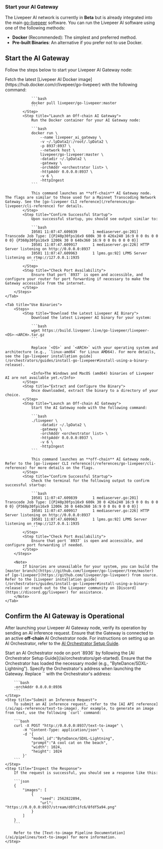 ### Start your AI Gateway

The Livepeer AI network is currently in **Beta** but is already integrated into
the main [go-livepeer](https://github.com/livepeer/go-livepeer) software. You
can run the Livepeer AI software using one of the following methods:

- **Docker** (Recommended): The simplest and preferred method.
- **Pre-built Binaries**: An alternative if you prefer not to use Docker.

## Start the AI Gateway

Follow the steps below to start your Livepeer AI Gateway node:

<Tabs>
    <Tab title="Use Docker (Recommended)">
        <Steps>
            <Step title="Retrieve the Livepeer AI Docker Image">
                Fetch the latest [Livepeer AI Docker image](https://hub.docker.com/r/livepeer/go-livepeer) with the following command:

                ```bash
                docker pull livepeer/go-livepeer:master
                ```
            </Step>
            <Step title="Launch an Off-chain AI Gateway">
                Run the Docker container for your AI Gateway node:

                ```bash
                docker run \
                    --name livepeer_ai_gateway \
                    -v ~/.lpData2/:/root/.lpData2 \
                    -p 8937:8937 \
                    --network host \
                    livepeer/go-livepeer:master \
                    -datadir ~/.lpData2 \
                    -gateway \
                    -orchAddr <orchestrator list> \
                    -httpAddr 0.0.0.0:8937 \
                    -v 6 \
                    -httpIngest
                ```

                This command launches an **off-chain** AI Gateway node. The flags are similar to those used for a Mainnet Transcoding Network Gateway. See the [go-livepeer CLI reference](/references/go-livepeer/cli-reference) for details.
            </Step>
            <Step title="Confirm Successful Startup">
                Upon successful startup, you should see output similar to:

                ```bash
                I0501 11:07:47.609839       1 mediaserver.go:201] Transcode Job Type: [{P240p30fps16x9 600k 30 0 426x240 16:9 0 0 0s 0 0 0 0} {P360p30fps16x9 1200k 30 0 640x360 16:9 0 0 0s 0 0 0 0}]
                I0501 11:07:47.609917       1 mediaserver.go:226] HTTP Server listening on http://0.0.0.0:8937
                I0501 11:07:47.609963       1 lpms.go:92] LPMS Server listening on rtmp://127.0.0.1:1935
                ```
            </Step>
            <Step title="Check Port Availability">
                Ensure that port `8937` is open and accessible, and configure your router for port forwarding if necessary to make the Gateway accessible from the internet.
            </Step>
        </Steps>
    </Tab>

    <Tab title="Use Binaries">
        <Steps>
            <Step title="Download the Latest Livepeer AI Binary">
                Download the latest Livepeer AI binary for your system:

                ```bash
                wget https://build.livepeer.live/go-livepeer/livepeer-<OS>-<ARCH>.tar.gz
                ```

                Replace `<OS>` and `<ARCH>` with your operating system and architecture (e.g., `linux-amd64` for Linux AMD64). For more details, see the [go-livepeer installation guide](/orchestrators/guides/install-go-livepeer#install-using-a-binary-release).

                <Info>The Windows and MacOS (amd64) binaries of Livepeer AI are not available yet.</Info>
            </Step>
            <Step title="Extract and Configure the Binary">
                Once downloaded, extract the binary to a directory of your choice.
            </Step>
            <Step title="Launch an Off-chain AI Gateway">
                Start the AI Gateway node with the following command:

                ```bash
                ./livepeer \
                    -datadir ~/.lpData2 \
                    -gateway \
                    -orchAddr <orchestrator list> \
                    -httpAddr 0.0.0.0:8937 \
                    -v 6 \
                    -httpIngest
                ```

                This command launches an **off-chain** AI Gateway node. Refer to the [go-livepeer CLI reference](/references/go-livepeer/cli-reference) for more details on the flags.
            </Step>
            <Step title="Confirm Successful Startup">
                Check the terminal for the following output to confirm successful startup:

                ```bash
                I0501 11:07:47.609839       1 mediaserver.go:201] Transcode Job Type: [{P240p30fps16x9 600k 30 0 426x240 16:9 0 0 0s 0 0 0 0} {P360p30fps16x9 1200k 30 0 640x360 16:9 0 0 0s 0 0 0 0}]
                I0501 11:07:47.609917       1 mediaserver.go:226] HTTP Server listening on http://0.0.0.0:8937
                I0501 11:07:47.609963       1 lpms.go:92] LPMS Server listening on rtmp://127.0.0.1:1935
                ```
            </Step>
            <Step title="Check Port Availability">
                Ensure that port `8937` is open and accessible, and configure port forwarding if needed.
            </Step>
        </Steps>

        <Note>
            If binaries are unavailable for your system, you can build the [master branch](https://github.com/livepeer/go-livepeer/tree/master) of [go-livepeer](https://github.com/livepeer/go-livepeer) from source. Refer to the [Livepeer installation guide](/orchestrators/guides/install-go-livepeer#install-using-a-binary-release) or reach out to the Livepeer community on [Discord](https://discord.gg/livepeer) for assistance.
        </Note>
    </Tab>

</Tabs>

## Confirm the AI Gateway is Operational

After launching your Livepeer AI Gateway node, verify its operation by sending
an AI inference request. Ensure that the Gateway is connected to an active
**off-chain** AI Orchestrator node. For instructions on setting up an AI
Orchestrator, refer to the
[AI Orchestrator Setup Guide](/ai/orchestrators/get-started).

<Steps>
    <Step title="Launch an AI Orchestrator">
        Start an AI Orchestrator node on port `8936` by following the [AI Orchestrator Setup Guide](/ai/orchestrators/get-started). Ensure that the Orchestrator has loaded the necessary model (e.g., "ByteDance/SDXL-Lightning").
    </Step>
    <Step title="Link Gateway to AI Orchestrator">
        Specify the Orchestrator's address when launching the Gateway. Replace `<ORCH_LIST>` with the Orchestrator's address:

        ```bash
        -orchAddr 0.0.0.0:8936
        ```
    </Step>
    <Step title="Submit an Inference Request">
        To submit an AI inference request, refer to the [AI API reference](/ai/api-reference/text-to-image). For example, to generate an image from text, use the following `curl` command:

        ```bash
        curl -X POST "http://0.0.0.0:8937/text-to-image" \
            -H "Content-Type: application/json" \
            -d '{
                "model_id":"ByteDance/SDXL-Lightning",
                "prompt":"A cool cat on the beach",
                "width": 1024,
                "height": 1024
            }'
        ```
    </Step>
    <Step title="Inspect the Response">
        If the request is successful, you should see a response like this:

        ```json
        {
            "images": [
                {
                    "seed": 2562822894,
                    "url": "https://0.0.0.0:8937/stream/d0fc1fc6/8fdf5a94.png"
                }
            ]
        }
        ```

        Refer to the [Text-to-image Pipeline Documentation](/ai/pipelines/text-to-image) for more information.
    </Step>

</Steps>

